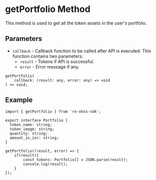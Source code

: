 
# getPortfolio Method
This method is used to get all the token assets in the user's portfolio.

## Parameters
- `callback` - Callback function to be called after API is executed. This function contains two parameters:
  - `result` - Tokens if API is successful.
  - `error` - Error message if any.

```tsx copy
getPortfolio(
    callback: (result: any, error: any) => void
) => void;
```

## Example
```tsx copy
import { getPortfolio } from 'rn-okto-sdk';

export interface Portfolio {
  token_name: string;
  token_image: string;
  quantity: string;
  amount_in_inr: string;
}

getPortfolio((result, error) => {
    if(result){
        const tokens: Portfolio[] = JSON.parse(result);
        console.log(result);
    }
});
```
